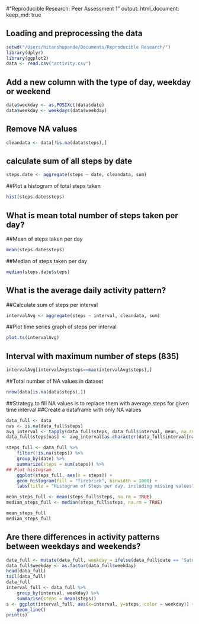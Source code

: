 #"Reproducible Research: Peer Assessment 1"
output: 
  html_document:
    keep_md: true



## Loading and preprocessing the data
```r
setwd("/Users/hitanshupande/Documents/Reproducible Research/")
library(dplyr)
library(ggplot2)
data <- read.csv("activity.csv")
```


## Add a new column with the type of day, weekday or weekend 
```r
data$weekday <- as.POSIXct(data$date)
data$weekday <- weekdays(data$weekday)
```

## Remove NA values
```r
cleandata <- data[!is.na(data$steps),]
```

## calculate sum of all steps by date
```r

steps.date <- aggregate(steps ~ date, cleandata, sum)
```

##Plot a histogram of total steps taken
```r
hist(steps.date$steps)
```


## What is mean total number of steps taken per day?

##Mean of steps taken per day
```r
mean(steps.date$steps)
```

##Median of steps taken per day
```r
median(steps.date$steps)
```

## What is the average daily activity pattern?

##Calculate sum of steps per interval
```r
intervalAvg <- aggregate(steps ~ interval, cleandata, sum)
```

##Plot time series graph of steps per interval
```r
plot.ts(intervalAvg)
```

## Interval with maximum number of steps (835)
```r
intervalAvg[intervalAvg$steps==max(intervalAvg$steps),]
```

##Total number of NA values in dataset
```r
nrow(data[is.na(data$steps),])
```

##Strategy to fill NA values is to replace them with average steps for given time interval
##Create a dataframe with only NA values
```r
data_full <- data
nas <- is.na(data_full$steps)
avg_interval <- tapply(data_full$steps, data_full$interval, mean, na.rm=TRUE, simplify=TRUE)
data_full$steps[nas] <- avg_interval[as.character(data_full$interval[nas])]

steps_full <- data_full %>%
    filter(!is.na(steps)) %>%
    group_by(date) %>%
    summarize(steps = sum(steps)) %>%
## Plot histogram 
    ggplot(steps_full, aes(x = steps)) +
    geom_histogram(fill = "firebrick", binwidth = 1000) +
    labs(title = "Histogram of Steps per day, including missing values", x = "Steps per day", y = "Frequency")

mean_steps_full <- mean(steps_full$steps, na.rm = TRUE)
median_steps_full <- median(steps_full$steps, na.rm = TRUE)

mean_steps_full
median_steps_full
```
## Are there differences in activity patterns between weekdays and weekends?
```r
data_full <- mutate(data_full, weekday = ifelse(data_full$date == "Saturday" | data_full$date == "Sunday", "weekend", "weekday"))
data_full$weekday <- as.factor(data_full$weekday)
head(data_full)
tail(data_full)
data_full
interval_full <- data_full %>%
    group_by(interval, weekday) %>%
    summarise(steps = mean(steps))
s <- ggplot(interval_full, aes(x=interval, y=steps, color = weekday)) +
    geom_line()
print(s)
```
